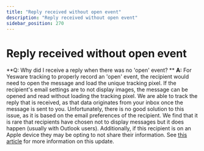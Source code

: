 ```yaml
---
title: "Reply received without open event"
description: "Reply received without open event"
sidebar_position: 270
---
```


# Reply received without open event

**Q: Why did I receive a reply when there was no 'open' event? **
**A:** For Yesware tracking to properly record an 'open' event, the recipient would need to open the message and load the unique tracking pixel. If the recipient's email settings are to not display images, the message can be opened and read without loading the tracking pixel. We are able to track the reply that is received, as that data originates from your inbox once the message is sent to you.
Unfortunately, there is no good solution to this issue, as it is based on the email preferences of the recipient. We find that it is rare that recipients have chosen not to display messages but it does happen (usually with Outlook users).
Additionally, if this recipient is on an Apple device they may be opting to not share their information. See [this article](https://support.yesware.com/hc/en-us/articles/15420597192471-How-is-Yesware-responding-to-privacy-updates-) for more information on this update.